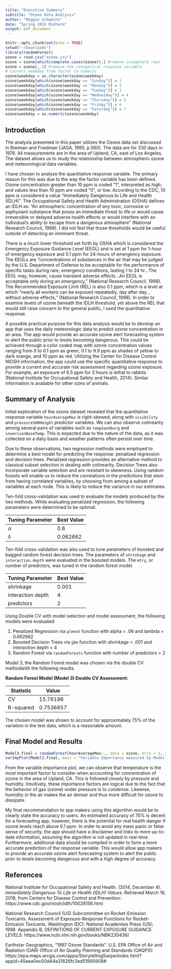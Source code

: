 ```yaml
---
title: "Executive Summary"
subtitle: "Ozone Data Analysis"
author: "Maggie Schweihs"
date: "Spring 2018 Midterm"
output: pdf_document
---
```


```r
knitr::opts_chunk$set(echo = TRUE)
setwd("~/Downloads")
library(randomForest)
ozone = read.csv("ozone.csv")
ozone = ozone[which(complete.cases(ozone)),] #remove incomplete rows
ozone = ozone[,-2] #remove the categorical response variable
# Convert weekday from factor to numeric
ozone$weekday = as.character(ozone$weekday)
ozone$weekday[which(ozone$weekday == "Sunday")] = 1
ozone$weekday[which(ozone$weekday == "Monday")] = 2
ozone$weekday[which(ozone$weekday == "Tueday")] = 3
ozone$weekday[which(ozone$weekday == "Wednesday")] = 4
ozone$weekday[which(ozone$weekday == "Thursday")] = 5
ozone$weekday[which(ozone$weekday == "Friday")] = 6
ozone$weekday[which(ozone$weekday == "Saturday")] = 7
ozone$weekday = as.numeric(ozone$weekday)
```

## Introduction

The analysis presented in this paper utilizes the Ozone data set discussed in Breiman and Friedman (JASA, 1985, p.580). The data are for 330 days in 1976. All measurements are in the area of Upland, CA, east of Los Angeles. The dataset allows us to study the relationship between atmospheric ozone and meteorological data variables. 

I have chosen to analyze the quantitative response variable. The primary reason for this was due to the way the factor variable has been defined. Ozone concentration greater than 10 ppm is coded "1", interpreted as high; and values less than 10 ppm are coded "0", or low. According to the CDC, 10 ppm is considered a value "Immediately Dangerous to Life and Health (IDLH)". The Occupational Safety and Health Administration (OSHA) defines an IDLH as: "An atmospheric concentration of any toxic, corrosive or asphyxiant substance that poses an immediate threat to life or would cause irreversible or delayed adverse health effects or would interfere with an individual's ability to escape from a dangerous atmosphere" (National Research Council, 1998). I did not feel that those thresholds would be useful outside of detecting an imminent threat.

There is a much lower threshold set forth by OSHA which is considered the Emergency Exposure Guidance Level (EEGL) and is set at 1 ppm for 1-hour of emergency exposure and 0.1 ppm for 24-hours of emergency exposure. The EEGLs are "concentrations of substances in the air that may be judged by the U.S. Department of Defense to be acceptable for the performance of specific tasks during rare, emergency conditions, lasting 1 to 24 hr...The EEGL may, however, cause transient adverse effects...An EEGL is acceptable only during an emergency," (National Research Council, 1998). The Recommended Exposure Limit (REL) is also 0.1 ppm, which is a level at which "nearly all workers can be exposed repeatedly, day after day...without adverse effects," (National Research Council, 1998). In order to examine levels of ozone beneath the IDLH threshold, yet above the REL that would still raise concern to the general public, I used the quantitative response.

A possible practical purpose for this data analysis would be to develop an app that uses the daily meteorologic data to predict ozone concentration in an area. The app would provide an accurate ozone alert forecasting system to alert the public prior to levels becoming dangerous. This could be achieved through a color coded map with ozone concentration values ranging from 0 to 0.1 ppm as green, 0.1 to 9.9 ppm as shades of yellow to dark orange, and 10 ppm as red. Utilizing the Center for Disease Control NIOSH information, the app could use the specific quantitative response to provide a current and accurate risk assessment regarding ozone exposure. For example, an exposure of 6.5 ppm for 3 hours is lethal to rabbits (National Institute for Occupational Safety and Health, 2014). Similar information is available for other sizes of animals.

## Summary of Analysis

Initial exploration of the ozone dataset revealed that the quantitative response variable `hourAverageMax` is right-skewed, along with `visibility` and `pressure500Height` predictor variables. We can also observe colinearity among several pairs of variables such as `tempSandburg` and `inversionBaseTemp`. This is expected due to the nature of the data, as it was collected on a daily basis and weather patterns often persist over time.

Due to these observations, two regression methods were employed to determine a best model for predicting the response: penalized regression and decision trees. Penalized regression provides an alternative method to classical subset selection in dealing with colinearity. Decision Trees also incorporate variable selection and are resistant to skewness. Using random forests will enable us to reduce the correlations in the predictions that stem from having correlated variables, by choosing from among a subset of variables at each node. This is likely to reduce the variance in our estimates.

Ten-fold cross-validation was used to evaluate the models produced by the two methods. While evaluating penalized regression, the following parameters were determined to be optimal:

Tuning Parameter | Best Value
-----------------|------------
$\alpha$         |  0.6
$\lambda$        | 0.062662

Ten-fold cross-validation was also used to tune parameters of boosted and bagged random forest decision trees. The parameters of `shrinkage` and `interaction.depth` were evaluated in the boosted models. The `mtry`, or number of predictors, was tuned in the random forest model.

Tuning Parameter | Best Value
-----------------|------------
shrinkage         |  0.001
interaction depth        | 4
predictors        | 2

Using Double CV with model selection and model assessment, the following models were evaluated:

1. Penalized Regression via `glmnet` function with alpha = .06 and lambda = 0.062662
2. Boosted Decision Trees via `gbm` function with shrinkage = .001 and interaction depth = 4
3. Random Forest via `randomForests` function with number of predictors = 2

Model 3, the Random Forest model was chosen via the double CV methodwith the following results. 

**Random Forest Model (Model 3) Double CV Assessment:**

Statistic | Value
-----------------|------------
CV         |  15.76196
R-squared        | 0.7536657

The chosen model was shown to account for approximately 75% of the variation in the test data, which is a reasonable amount.

## Final Model and Results

```r
Model3.final = randomForest(hourAverageMax~., data = ozone, mtry = 2, importance = T)
varImpPlot(Model3.final, main = "Variable Importance measured by Model 3 (Random Forest)")
```

From the variable importance plot, we can observe that temperature is the most important factor to consider when accounting for concentration of ozone in the area of Upland, CA. This is followed closely by pressure and humidity. Intuitively, these importance factors are logical due to the fact that the behavior of gas (ozone) under pressure is to condense. Likewise, humidity in the air makes the air denser and thus more difficult for ozone to dissipate.

My final recommendation to app makers using this algorithm would be to clearly state the accuracy to users. An estimated accuracy of 75% is decent for a forecasting app, however, there is the potential for real health danger if ozone levels reach above 0.1 ppm. In order to avoid any mass panic or false sense of security, the app should have a disclaimer and links to more up-to-date information, assuming the algorithm is not updated in real-time. Furthermore, additional data should be compiled in order to form a more accurate prediction of the response variable. This would allow app makers to provide an accurate ozone alert forecasting system to alert the public prior to levels becoming dangerous and with a high degree of accuracy. 

## References

National Institute for Occupational Safety and Health. (2014, December 4). *Immediately Dangerous To Life or Health (IDLH) Values*. Retrieved March 16, 2018, from Centers for Disease Control and Prevention: https://www.cdc.gov/niosh/idlh/10028156.html

National Research Council (US) Subcommittee on Rocket-Emission Toxicants. Assessment of Exposure-Response Functions for Rocket-Emission Toxicants. Washington (DC): National Academies Press (US); 1998. Appendix B, DEFINITIONS OF CURRENT EXPOSURE GUIDANCE LEVELS: https://www.ncbi.nlm.nih.gov/books/NBK230436/

Earthstar Geographics, "1997 Ozone Standards". U.S. EPA Office of Air and Radiation (OAR) Office of Air Quality Planning and Standards (OAQPS): https://epa.maps.arcgis.com/apps/StorytellingSwipe/index.html?appid=45aea0ec00d44a31826fc3ed51995908#
